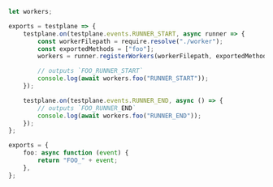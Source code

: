 ```typescript title="my-plugin.ts"
let workers;

exports = testplane => {
    testplane.on(testplane.events.RUNNER_START, async runner => {
        const workerFilepath = require.resolve("./worker");
        const exportedMethods = ["foo"];
        workers = runner.registerWorkers(workerFilepath, exportedMethods);

        // outputs `FOO_RUNNER_START`
        console.log(await workers.foo("RUNNER_START"));
    });

    testplane.on(testplane.events.RUNNER_END, async () => {
        // outputs `FOO_RUNNER_END`
        console.log(await workers.foo("RUNNER_END"));
    });
};
```

```typescript title="worker.ts"
exports = {
    foo: async function (event) {
        return "FOO_" + event;
    },
};
```
